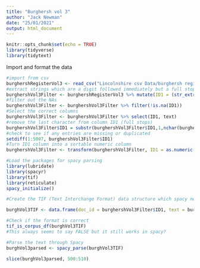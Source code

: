 ```yaml
---
title: "Burghersh vol 3"
author: "Jack Newman"
date: "25/01/2021"
output: html_document
---
```


```r
knitr::opts_chunk$set(echo = TRUE)
library(tidyverse)
library(tidytext)
```

Import and format the data

```r
#import from csv
burghershRegisterVol3 <- read_csv("Lincolnshire csv Data/burghersh register vol 3.csv")
#extract strings which are a digit followed immediately but a full stop.
burghershVol3Filter <- burghershRegisterVol3 %>% mutate(ID1 = (str_extract(ID, "[\\d]+\\.")))
#filter out the NAs
burghershVol3Filter <- burghershVol3Filter %>% filter(!is.na(ID1))
#Select the correct columns
burghershVol3Filter <- burghershVol3Filter %>% select(ID1, text)
#remove the last character from column ID1 (full stops)
burghershVol3Filter$ID1 = substr(burghershVol3Filter$ID1,1,nchar(burghershVol3Filter$ID1)-1)
#check to see if any entries are missing or duplicated
setdiff(1:5007, burghershVol3Filter$ID1)
#Turn ID1 column into a sortable numeric column
burghershVol3Filter <- transform(burghershVol3Filter, ID1 = as.numeric(ID1))


```

```r
#Load the packages for spacy parsing
library(lubridate)
library(spacyr)
library(tif)
library(reticulate)
spacy_initialize()
```

```r
#Create the TIF (Text Interchange Format) data structure which spacy needs as an input

burghVol3TIF <- data.frame(doc_id = burghershVol3Filter$ID1, text = burghershVol3Filter$text)

#Check if the format is correct
tif_is_corpus_df(burghVol3TIF)
#This always seems to say FALSE but it still works in spacy?

#Parse the text through Spacy
burghVol3parsed <- spacy_parse(burghVol3TIF)

slice(burghVol3parsed, 500:510)

```

